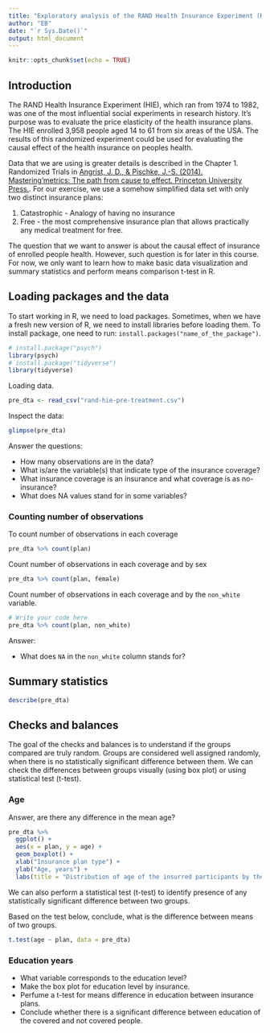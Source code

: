 ```yaml
---
title: "Exploratory analysis of the RAND Health Insurance Experiment (HIE) data"
author: "EB"
date: "`r Sys.Date()`"
output: html_document
---
```


```r
knitr::opts_chunk$set(echo = TRUE)
```

## Introduction

The RAND Health Insurance Experiment (HIE), which ran from 1974 to 1982, was one of the most influential social experiments in research history. It's purpose was to evaluate the price elasticity of the health insurance plans. The HIE enrolled 3,958 people aged 14 to 61 from six areas of the USA. The results of this randomized experiment could be used for evaluating the causal effect of the health insurance on peoples health. 

Data that we are using is greater details is described in the Chapter 1. Randomized Trials in [Angrist, J. D., & Pischke, J.-S. (2014). Mastering’metrics: The path from cause to effect. Princeton University Press.](https://hds.hebis.de/ubgi/Record/HEB35797798X). For our exercise, we use a somehow simplified data set with only two distinct insurance plans: 

1.  Catastrophic - Analogy of having no insurance
2.  Free - the most comprehensive insurance plan that allows practically any medical treatment for free.

The question that we want to answer is about the causal effect of insurance of enrolled people health. However, such question is for later in this course. For now, we only want to learn how to make basic data visualization and summary statistics and perform means comparison t-test in R.

## Loading packages and the data

To start working in R, we need to load packages. Sometimes, when we have a fresh new version of R, we need to install libraries before loading them. To install package, one need to run: `install.packages("name_of_the_package")`.

```r
# install.package("psych")   
library(psych)
# install.package("tidyverse")
library(tidyverse)  
```

Loading data.

```r
pre_dta <- read_csv("rand-hie-pre-treatment.csv")
```

Inspect the data:

```r
glimpse(pre_dta)
```

Answer the questions:

-   How many observations are in the data?
-   What is/are the variable(s) that indicate type of the insurance coverage?
-   What insurance coverage is an insurance and what coverage is as no-insurance?
-   What does NA values stand for in some variables?

### Counting number of observations

To count number of observations in each coverage

```r
pre_dta %>% count(plan)
```

Count number of observations in each coverage and by sex

```r
pre_dta %>% count(plan, female)
```

Count number of observations in each coverage and by the `non_white` variable.

```r
# Write your code here
pre_dta %>% count(plan, non_white)
```

Answer:

-   What does `NA` in the `non_white` column stands for?

## Summary statistics 

```r
describe(pre_dta)
```

## Checks and balances

The goal of the checks and balances is to understand if the groups compared are truly random. Groups are considered well assigned randomly, when there is no statistically significant difference between them. We can check the differences between groups visually (using box plot) or using statistical test (t-test). 

### Age

Answer, are there any difference in the mean age?

```r
pre_dta %>% 
  ggplot() + 
  aes(x = plan, y = age) + 
  geom_boxplot() + 
  xlab("Insurance plan type") + 
  ylab("Age, years") + 
  labs(title = "Distribution of age of the insurred participants by the coverage plan")
```

We can also perform a statistical test (t-test) to identify presence of any statistically significant difference between two groups. 

Based on the test below, conclude, what is the difference between means of two groups.

```r
t.test(age ~ plan, data = pre_dta)
```

### Education years

-   What variable corresponds to the education level?
-   Make the box plot for education level by insurance.
-   Perfume a t-test for means difference in education between insurance plans.
-   Conclude whether there is a significant difference between education of the covered and not covered people.

```r
```



